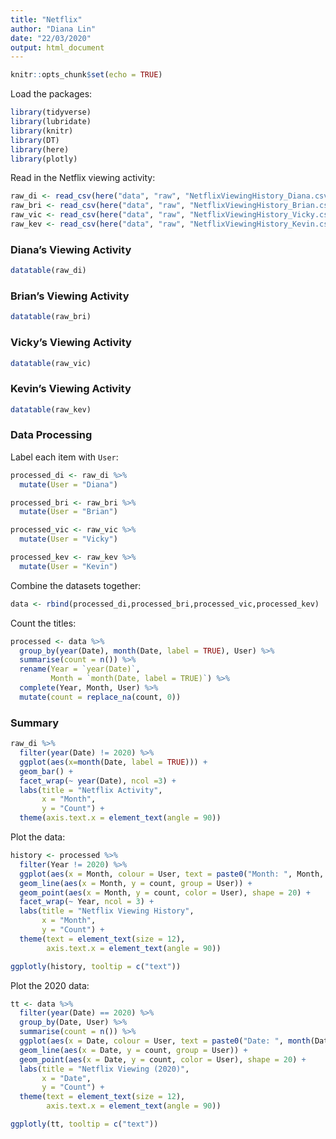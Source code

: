```yaml
---
title: "Netflix"
author: "Diana Lin"
date: "22/03/2020"
output: html_document
---
```


```r
knitr::opts_chunk$set(echo = TRUE)
```

<!--## Netflix-->
Load the packages:
```r
library(tidyverse)
library(lubridate)
library(knitr)
library(DT)
library(here)
library(plotly)
```

Read in the Netflix viewing activity:
```r
raw_di <- read_csv(here("data", "raw", "NetflixViewingHistory_Diana.csv"))
raw_bri <- read_csv(here("data", "raw", "NetflixViewingHistory_Brian.csv"))
raw_vic <- read_csv(here("data", "raw", "NetflixViewingHistory_Vicky.csv"))
raw_kev <- read_csv(here("data", "raw", "NetflixViewingHistory_Kevin.csv"))
```

### Diana's Viewing Activity
```r
datatable(raw_di)
```

### Brian's Viewing Activity
```r
datatable(raw_bri)
```

### Vicky's Viewing Activity
```r
datatable(raw_vic)
```

### Kevin's Viewing Activity
```r
datatable(raw_kev)
```

### Data Processing
Label each item with `User`:
```r
processed_di <- raw_di %>%
  mutate(User = "Diana")

processed_bri <- raw_bri %>%
  mutate(User = "Brian")

processed_vic <- raw_vic %>%
  mutate(User = "Vicky")

processed_kev <- raw_kev %>%
  mutate(User = "Kevin")
```


Combine the datasets together:
```r
data <- rbind(processed_di,processed_bri,processed_vic,processed_kev)
```

Count the titles:
```r
processed <- data %>%
  group_by(year(Date), month(Date, label = TRUE), User) %>%
  summarise(count = n()) %>%
  rename(Year = `year(Date)`,
         Month = `month(Date, label = TRUE)`) %>%
  complete(Year, Month, User) %>%
  mutate(count = replace_na(count, 0))
```


### Summary

<!-- Plot a bar graph:-->
```r
raw_di %>%
  filter(year(Date) != 2020) %>%
  ggplot(aes(x=month(Date, label = TRUE))) +
  geom_bar() +
  facet_wrap(~ year(Date), ncol =3) +
  labs(title = "Netflix Activity",
       x = "Month",
       y = "Count") +
  theme(axis.text.x = element_text(angle = 90))
```

Plot the data:
```r
history <- processed %>%
  filter(Year != 2020) %>%
  ggplot(aes(x = Month, colour = User, text = paste0("Month: ", Month, "</br></br> Count: ", count))) +
  geom_line(aes(x = Month, y = count, group = User)) +
  geom_point(aes(x = Month, y = count, color = User), shape = 20) +
  facet_wrap(~ Year, ncol = 3) +
  labs(title = "Netflix Viewing History",
       x = "Month",
       y = "Count") +
  theme(text = element_text(size = 12),
        axis.text.x = element_text(angle = 90))

ggplotly(history, tooltip = c("text"))
```

Plot the 2020 data:
```r
tt <- data %>%
  filter(year(Date) == 2020) %>%
  group_by(Date, User) %>%
  summarise(count = n()) %>%
  ggplot(aes(x = Date, colour = User, text = paste0("Date: ", month(Date, label = TRUE), " ", day(Date), ", ", year(Date), "</br></br>Count: ",count))) +
  geom_line(aes(x = Date, y = count, group = User)) +
  geom_point(aes(x = Date, y = count, color = User), shape = 20) +
  labs(title = "Netflix Viewing (2020)",
       x = "Date",
       y = "Count") +
  theme(text = element_text(size = 12),
        axis.text.x = element_text(angle = 90))

ggplotly(tt, tooltip = c("text"))
```

